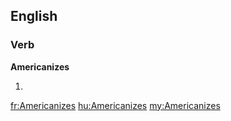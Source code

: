 ==English==

===Verb===
'''Americanizes'''

# {{third-person singular of|[[Americanize]]}}

[[fr:Americanizes]]
[[hu:Americanizes]]
[[my:Americanizes]]